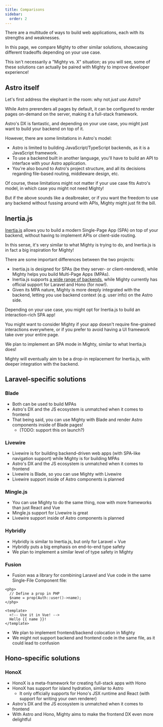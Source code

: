 ```yaml
---
title: Comparisons
sidebar:
  order: 2
---
```



There are a multitude of ways to build web applications, each with its strengths and weaknesses.

In this page, we compare Mighty to other similar solutions, showcasing different tradeoffs depending on your use case.

This isn't necessarily a "Mighty vs. X" situation; as you will see, some of these solutions can actually be paired with Mighty to improve developer experience!

## Astro itself

Let's first address the elephant in the room: why not _just use Astro_?

While Astro prerenders all pages by default, it can be configured to render pages on-demand on the server, making it a full-stack framework.

Astro's DX is fantastic, and depending on your use case, you might just want to build your backend on top of it.

However, there are some limitations in Astro's model:

- Astro is limited to building JavaScript/TypeScript backends, as it is a JavaScript framework.
- To use a backend built in another language, you'll have to build an API to interface with your Astro application.
- You're also bound to Astro's project structure, and all its decisions regarding file-based routing, middleware design, etc.

Of course, these limitations might not matter if your use case fits Astro's model, in which case you might not need Mighty!

But if the above sounds like a dealbreaker, or if you want the freedom to use any backend without fussing around with APIs, Mighty might just fit the bill.

## Inertia.js

[Inertia.js](https://inertiajs.com/) allows you to build a modern Single-Page App (SPA) on top of your backend, without having to implement APIs or client-side routing.

In this sense, it's very similar to what Mighty is trying to do, and Inertia.js is in fact a big inspiration for Mighty!

There are some important differences between the two projects:

- Inertia.js is designed for SPAs (be they server- or client-rendered), while Mighty helps you build Multi-Page Apps (MPAs).
- Inertia.js supports [a wide range of backends](https://inertiajs.com/community-adapters), while Mighty currently has official support for Laravel and Hono (for now!).
- Given its MPA nature, Mighty is more deeply integrated with the backend, letting you use backend context (e.g. user info) on the Astro side.

Depending on your use case, you might opt for Inertia.js to build an interaction-rich SPA app!

You might want to consider Mighty if your app doesn't require fine-grained interactions everywhere, or if you prefer to avoid having a UI framework take over your entire page.

<Aside>
We plan to implement an SPA mode in Mighty, similar to what Inertia.js does!

Mighty will eventually aim to be a drop-in replacement for Inertia.js, with deeper integration with the backend.

</Aside>

## Laravel-specific solutions

### Blade

- Both can be used to build MPAs
- Astro's DX and the JS ecosystem is unmatched when it comes to frontend
- That being said, you can use Mighty with Blade and render Astro components inside of Blade pages!
  - (TODO: support this on launch?)

### Livewire

- Livewire is for building backend-driven web apps (with SPA-like navigation support) while Mighty is for building MPAs
- Astro's DX and the JS ecosystem is unmatched when it comes to frontend
- Livewire is Blade, so you can use Mighty with Livewire
- Livewire support inside of Astro components is planned

### Mingle.js

- You can use Mighty to do the same thing, now with more frameworks than just React and Vue
- Mingle.js support for Livewire is great
- Livewire support inside of Astro components is planned

### Hybridly

- Hybridly is similar to Inertia.js, but only for Laravel + Vue
- Hybridly puts a big emphasis on end-to-end type safety
- We plan to implement a similar level of type safety in Mighty

### Fusion

- Fusion was a library for combining Laravel and Vue code in the same Single-File Component file:

```vue
<php>
  // Define a prop in PHP
  $name = prop(Auth::user()->name);
</php>

<template>
  <!-- Use it in Vue! -->
  Hello {{ name }}!
</template>
```

- We plan to implement frontend/backend colocation in Mighty
- We might not support backend and frontend code in the same file, as it could lead to confusion

## Hono-specific solutions

### HonoX

- HonoX is a meta-framework for creating full-stack apps with Hono
- HonoX has support for island hydration, similar to Astro
  - It only officially supports for Hono's JSX runtime and React (with support for writing your own renderer)
- Astro's DX and the JS ecosystem is unmatched when it comes to frontend
- With Astro and Hono, Mighty aims to make the frontend DX even more delightful
